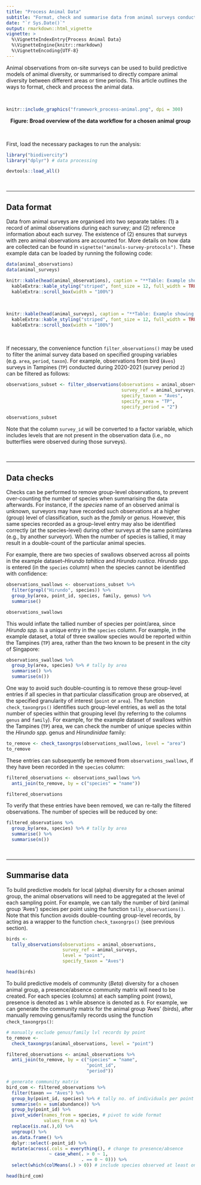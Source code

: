 ```yaml
---
title: "Process Animal Data"
subtitle: "Format, check and summarise data from animal surveys conducted at point locations"
date: "`r Sys.Date()`"
output: rmarkdown::html_vignette
vignette: >
  %\VignetteIndexEntry{Process Animal Data}
  %\VignetteEngine{knitr::rmarkdown}
  %\VignetteEncoding{UTF-8}
---
```


Animal observations from on-site surveys can be used to build predictive models of animal diversity, or summarised to directly compare animal diversity between different areas or time periods. This article outlines the ways to format, check and process the animal data.

<br>

```r
knitr::include_graphics("framework_process-animal.png", dpi = 300)
```
<center><b> Figure: Broad overview of the data workflow for a chosen animal group </b></center>

<br>

First, load the necessary packages to run the analysis:

```r
library("biodivercity")
library("dplyr") # data processing
```

```r
devtools::load_all()
```

<br>

---

## Data format

Data from animal surveys are organised into two separate tables: (1) a record of animal observations during each survey; and (2) reference information about each survey. The existence of (2) ensures that surveys with zero animal observations are accounted for. More details on how data are collected can be found in `vignette("animals-survey-protocols")`. These example data can be loaded by running the following code:

```r
data(animal_observations)
data(animal_surveys)
```

```r

knitr::kable(head(animal_observations), caption = "**Table: Example showing animal observations recorded during surveys.** Each row represents a unique observation at a specified time, which includes the species name and count (abundance) of individuals. Refer to `help(animal_observations)` for more information.") %>%
  kableExtra::kable_styling("striped", font_size = 12, full_width = TRUE) %>%
  kableExtra::scroll_box(width = "100%")
```

<br>

```r

knitr::kable(head(animal_surveys), caption = "**Table: Example showing the information recorded for each animal survey.** Each row represents a unique 30-minute survey. Refer to `help(animal_surveys)` for more information.") %>%
  kableExtra::kable_styling("striped", font_size = 12, full_width = TRUE) %>% 
  kableExtra::scroll_box(width = "100%")
```

<br>

If necessary, the convenience function  `filter_observations()` may be used to filter the animal survey data based on specified grouping variables (e.g. `area`, `period`, `taxon`). For example, observations from bird (`Aves`) surveys in Tampines (`TP`) conducted during 2020-2021 (survey period `2`) can be filtered as follows:

```r

observations_subset <- filter_observations(observations = animal_observations, 
                                           survey_ref = animal_surveys,
                                           specify_taxon = "Aves",
                                           specify_area = "TP",
                                           specify_period = "2")

observations_subset
```

Note that the column `survey_id` will be converted to a factor variable, which includes levels that are not present in the observation data (i.e., no butterflies were observed during those surveys).

<br>

---

## Data checks

Checks can be performed to remove group-level observations, to prevent over-counting the number of species when summarising the data afterwards. For instance, if the _species_ name of an observed animal is unknown, surveyors may have recorded such observations at a higher (group) level of classification, such as the _family_ or _genus_. However, this same species recorded as a group-level entry may also be identified correctly (at the species-level) during other surveys at the same point/area (e.g., by another surveyor). When the number of species is tallied, it may result in a double-count of the particular animal species.

For example, there are two species of swallows observed across all points in the example dataset–*Hirundo tahitica* and *Hirundo rustica*. *Hirundo spp.* is entered (in the `species` column) when the species cannot be identified with confidence: 

```r
observations_swallows <- observations_subset %>% 
  filter(grepl("Hirundo", species)) %>% 
  group_by(area, point_id, species, family, genus) %>% 
  summarise()

observations_swallows
```

This would inflate the tallied number of species per point/area, since _Hirundo spp._ is a unique entry in the `species` column. For example, in the example dataset, a total of three swallow species would be reported within the Tampines (`TP`) area, rather than the two known to be present in the city of Singapore:

```r
observations_swallows %>% 
  group_by(area, species) %>% # tally by area
  summarise() %>%
  summarise(n())
```

One way to avoid such double-counting is to remove these group-level entries if all species in that particular classification group are observed, at the specified granularity of interest (`point` or `area`). The function `check_taxongrps()` identifies such group-level entries, as well as the total number of species within that grouping level (by referring to the columns `genus` and `family`). For example, for the example dataset of swallows within the Tampines (`TP`) area, we can check the number of unique species within the _Hirundo spp._ genus and _Hirundinidae_ family:

```r
to_remove <- check_taxongrps(observations_swallows, level = "area")
to_remove
```

These entries can subsequently be removed from `observations_swallows`, if they have been recorded in the `species` column: 

```r
filtered_observations <- observations_swallows %>%
  anti_join(to_remove, by = c("species" = "name"))

filtered_observations
```

To verify that these entries have been removed, we can re-tally the filtered observations. The number of species will be reduced by one:

```r
filtered_observations %>% 
  group_by(area, species) %>% # tally by area
  summarise() %>%
  summarise(n())
```

<br>

---

## Summarise data

To build predictive models for local (alpha) diversity for a chosen animal group, the animal observations will need to be aggregated at the level of each sampling point. For example, we can tally the number of bird (animal group 'Aves') species per point using the function `tally_observations()`. Note that this function avoids double-counting group-level records, by acting as a wrapper to the function `check_taxongrps()` (see previous section).

```r
birds <- 
  tally_observations(observations = animal_observations, 
                     survey_ref = animal_surveys,
                     level = "point",
                     specify_taxon = "Aves")

head(birds)
```

To build predictive models of community (_Beta_) diversity for a chosen animal group, a presence/absence community matrix will need to be created. For each species (columns) at each sampling point (rows), presence is denoted as `1` while absence is denoted as `0`. For example, we can generate the community matrix for the animal group 'Aves' (birds), after manually removing genus/family records using the function `check_taxongrps()`:

```r

# manually exclude genus/family lvl records by point
to_remove <- 
  check_taxongrps(animal_observations, level = "point") 

filtered_observations <- animal_observations %>%
  anti_join(to_remove, by = c("species" = "name",
                              "point_id", 
                              "period"))

# generate community matrix
bird_com <- filtered_observations %>% 
  filter(taxon == "Aves") %>% 
  group_by(point_id, species) %>% # tally no. of individuals per point and species 
  summarise(n = sum(abundance)) %>%
  group_by(point_id) %>%
  pivot_wider(names_from = species, # pivot to wide format
              values_from = n) %>%
  replace(is.na(.),0) %>%
  ungroup() %>%
  as.data.frame() %>% 
  dplyr::select(-point_id) %>%
  mutate(across(.cols = everything(), # change to presence/absence
                ~ case_when(. > 0 ~ 1,
                            . == 0 ~ 0))) %>%
  select(which(colMeans(.) > 0)) # include species observed at least once

head(bird_com)
```
